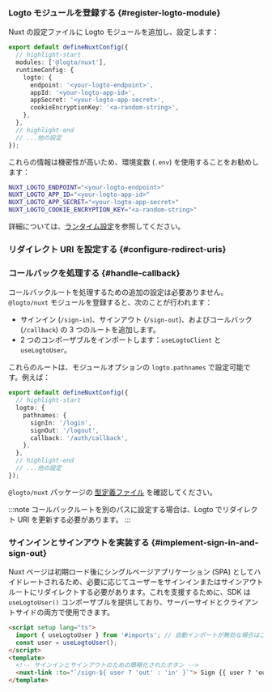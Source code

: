 
### Logto モジュールを登録する \{#register-logto-module}

Nuxt の設定ファイルに Logto モジュールを追加し、設定します：

```ts title="nuxt.config.ts"
export default defineNuxtConfig({
  // highlight-start
  modules: ['@logto/nuxt'],
  runtimeConfig: {
    logto: {
      endpoint: '<your-logto-endpoint>',
      appId: '<your-logto-app-id>',
      appSecret: '<your-logto-app-secret>',
      cookieEncryptionKey: '<a-random-string>',
    },
  },
  // highlight-end
  // ...他の設定
});
```

これらの情報は機密性が高いため、環境変数 (`.env`) を使用することをお勧めします：

```bash title=".env"
NUXT_LOGTO_ENDPOINT="<your-logto-endpoint>"
NUXT_LOGTO_APP_ID="<your-logto-app-id>"
NUXT_LOGTO_APP_SECRET="<your-logto-app-secret>"
NUXT_LOGTO_COOKIE_ENCRYPTION_KEY="<a-random-string>"
```

詳細については、[ランタイム設定](https://nuxt.com/docs/guide/going-further/runtime-config)を参照してください。

### リダイレクト URI を設定する \{#configure-redirect-uris}

<SignInFlowSummary />

<AssumingUrl />

<WebConfigureRedirectUris />

### コールバックを処理する \{#handle-callback}

コールバックルートを処理するための追加の設定は必要ありません。`@logto/nuxt` モジュールを登録すると、次のことが行われます：

- サインイン (`/sign-in`)、サインアウト (`/sign-out`)、およびコールバック (`/callback`) の 3 つのルートを追加します。
- 2 つのコンポーザブルをインポートします：`useLogtoClient` と `useLogtoUser`。

これらのルートは、モジュールオプションの `logto.pathnames` で設定可能です。例えば：

```ts title="nuxt.config.ts"
export default defineNuxtConfig({
  // highlight-start
  logto: {
    pathnames: {
      signIn: '/login',
      signOut: '/logout',
      callback: '/auth/callback',
    },
  },
  // highlight-end
  // ...他の設定
});
```

`@logto/nuxt` パッケージの [型定義ファイル](https://github.com/logto-io/js/blob/HEAD/packages/nuxt/src/runtime/utils/types.ts) を確認してください。

:::note
コールバックルートを別のパスに設定する場合は、Logto でリダイレクト URI を更新する必要があります。
:::

### サインインとサインアウトを実装する \{#implement-sign-in-and-sign-out}

Nuxt ページは初期ロード後にシングルページアプリケーション (SPA) としてハイドレートされるため、必要に応じてユーザーをサインインまたはサインアウトルートにリダイレクトする必要があります。これを支援するために、SDK は `useLogtoUser()` コンポーザブルを提供しており、サーバーサイドとクライアントサイドの両方で使用できます。

```html title="index.vue"
<script setup lang="ts">
  import { useLogtoUser } from '#imports'; // 自動インポートが無効な場合はこの行を追加
  const user = useLogtoUser();
</script>
<template>
  <!-- サインインとサインアウトのための簡略化されたボタン -->
  <nuxt-link :to="`/sign-${ user ? 'out' : 'in' }`"> Sign {{ user ? 'out' : 'in' }} </nuxt-link>
</template>
```

<Checkpoint />
